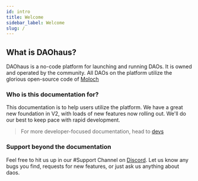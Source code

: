 ```yaml
---
id: intro
title: Welcome
sidebar_label: Welcome
slug: /
---
```


## What is DAOhaus?

DAOhaus is a no-code platform for launching and running DAOs. It is owned and operated by the community. All DAOs on the platform utilize the glorious open-source code of [Moloch](docs/users/intro-moloch)

### Who is this documentation for?

This documentation is to help users utilize the platform. We have a great new foundation in V2, with loads of new features now rolling out. We'll do our best to keep pace with rapid development.

> For more developer-focused documentation, head to [devs](/docs/devs)

### Support beyond the documentation

Feel free to hit us up in our #Support Channel on [Discord](https://discord.gg/CAqTnwGpez). Let us know any bugs you find, requests for new features, or just ask us anything about daos.
